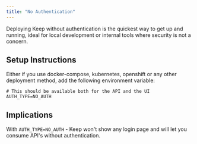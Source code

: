 ```yaml
---
title: "No Authentication"
---
```


Deploying Keep without authentication is the quickest way to get up and running, ideal for local development or internal tools where security is not a concern.
## Setup Instructions
Either if you use docker-compose, kubernetes, openshift or any other deployment method, add the following environment variable:
```
# This should be available both for the API and the UI
AUTH_TYPE=NO_AUTH
```
## Implications
With `AUTH_TYPE=NO_AUTH` - Keep won't show any login page and will let you consume API's without authentication.
